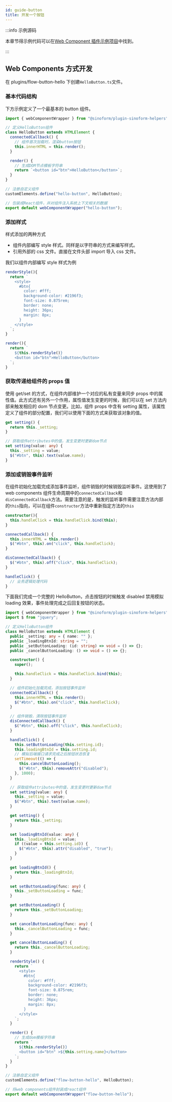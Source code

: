 ```yaml
---
id: guide-button
title: 开发一个按钮
---
```


:::info 示例源码

本章节得示例代码可以在[Web Component 插件示例项目](https://gitee.com/sinoui/sinoform-plugins-web-component-examples/blob/master/src/plugins/flow-button-hello/HelloButton.ts)中找到。

:::

## Web Components 方式开发

在 plugins/flow-button-hello 下创建`HelloButton.ts`文件。

### 基本代码结构

下方示例定义了一个最基本的 button 组件。

```ts
import { webComponentWrapper } from "@sinoform/plugin-sinoform-helpers";

// 定义HelloButton组件
class HelloButton extends HTMLElement {
  connectedCallback() {
    // 组件首次加载时，渲染button按钮
    this.innerHTML = this.render();
  }

  render() {
    // 生成DOM节点模板字符串
    return `<button id="btn">HelloButton</button>`;
  }
}

// 注册自定义组件
customElements.define("hello-button", HelloButton);

// 包装成React组件，并对组件注入系统上下文相关的数据
export default webComponentWrapper("hello-button");
```

### 添加样式

样式添加的两种方式

- 组件内部编写 style 样式。同样是以字符串的方式来编写样式。
- 引用外部的 css 文件。直接在文件头部 import 导入 css 文件。

我们以组件内部编写 style 样式为例

```ts
renderStyle(){
  return `
    <style>
      #btn{
        color: #fff;
        background-color: #2196f3;
        font-size: 0.875rem;
        border: none;
        height: 36px;
        margin: 8px;
      }
    </style>
  `;
}

render(){
  return `
    ${this.renderStyle()}
    <button id="btn">HelloButton</button>
  `;
}
```

### 获取传递给组件的 props 值

使用 get/set 的方式，在组件内部维护一个对应的私有变量来同步 props 中的属性值。此方式还有另外一个作用，属性值发生变更的时候，我们可以在 set 方法内部来触发相应的 dom 节点变更。比如，组件 props 中含有 setting 属性，该属性定义了组件的部分配置，我们可以使用下面的方式来获取该对象的值。

```ts
get setting() {
  return this._setting;
}

// 获取组件attributes中的值，发生变更时更新dom节点
set setting(value: any) {
  this._setting = value;
  $("#btn", this).text(value.name);
}
```

### 添加或销毁事件监听

在组件初始化加载完成添加事件监听，组件销毁的时候销毁监听事件。这使用到了 web components 组件生命周期中的`connectedCallback`和`disConnectedCallback`方法。需要注意的是，触发的监听事件需要注意方法内部的`this`指向，可以在组件`constructor`方法中重新指定方法的`this`

```ts
constructor(){
  this.handleClick = this.handleClick.bind(this);
}

connectedCallback() {
  this.innerHTML = this.render()
  $("#btn", this).on("click", this.handleClick);
}

disConnectedCallback() {
  $("#btn", this).off("click", this.handleClick);
}

handleClick() {
  // 业务逻辑处理代码
}
```

下面我们完成一个完整的 HelloButton，点击按钮的时候触发 disabled 禁用模拟 loading 效果，事件处理完成之后回复按钮的状态。

```ts
import { webComponentWrapper } from "@sinoform/plugin-sinoform-helpers";
import $ from "jquery";

// 定义HelloButton组件
class HelloButton extends HTMLElement {
  public _setting: any = { name: "" };
  public _loadingBtnId: string = "";
  public _setButtonLoading: (id: string) => void = () => {};
  public _cancelButtonLoading: () => void = () => {};

  constructor() {
    super();

    this.handleClick = this.handleClick.bind(this);
  }

  // 组件初始化加载完成，添加按钮事件监听
  connectedCallback() {
    this.innerHTML = this.render();
    $("#btn", this).on("click", this.handleClick);
  }

  // 组件销毁，清除按钮事件监听
  disConnectedCallback() {
    $("#btn", this).off("click", this.handleClick);
  }

  handleClick() {
    this.setButtonLoading(this.setting.id);
    this.loadingBtnId = this.setting.id;
    // 模拟后端接口请求完成之后按钮状态恢复
    setTimeout(() => {
      this.cancelButtonLoading();
      $("#btn", this).removeAttr("disabled");
    }, 1000);
  }

  // 获取组件attributes中的值，发生变更时更新dom节点
  set setting(value: any) {
    this._setting = value;
    $("#btn", this).text(value.name);
  }

  get setting() {
    return this._setting;
  }

  set loadingBtnId(value: any) {
    this._loadingBtnId = value;
    if ((value = this.setting.id)) {
      $("#btn", this).attr("disabled", "true");
    }
  }

  get loadingBtnId() {
    return this._loadingBtnId;
  }

  set setButtonLoading(func: any) {
    this._setButtonLoading = func;
  }

  get setButtonLoading() {
    return this._setButtonLoading;
  }

  set cancelButtonLoading(func: any) {
    this._cancelButtonLoading = func;
  }

  get cancelButtonLoading() {
    return this._cancelButtonLoading;
  }

  renderStyle() {
    return `
      <style>
        #btn{
          color: #fff;
          background-color: #2196f3;
          font-size: 0.875rem;
          border: none;
          height: 36px;
          margin: 8px;
        }
      </style>
    `;
  }

  render() {
    // 生成dom模板字符串
    return `
      ${this.renderStyle()}
      <button id="btn" >${this.setting.name}</button>
    `;
  }
}

// 注册自定义组件
customElements.define("flow-button-hello", HelloButton);

// 将web components组件封装成react组件
export default webComponentWrapper("flow-button-hello");
```
